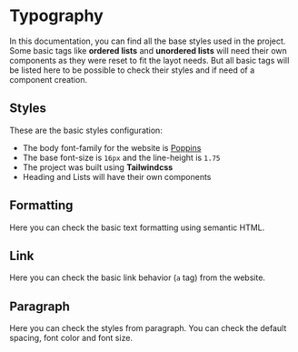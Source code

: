
<Meta of={TypographyStories} />

# Typography

In this documentation, you can find all the base styles used in the project. Some basic tags like **ordered lists** and **unordered lists** will need their own components as they were reset to fit the layot needs. But all basic tags will be listed here to be possible to check their styles and if need of a component creation.

## Styles

These are the basic styles configuration:

- The body font-family for the website is [Poppins](https://fonts.google.com/specimen/Poppins)
- The base font-size is `16px` and the line-height is `1.75`
- The project was built using **Tailwindcss**
- Heading and Lists will have their own components

## Formatting

Here you can check the basic text formatting using semantic HTML.

<Canvas of={TypographyStories.Formatting} />

## Link

Here you can check the basic link behavior (`a` tag) from the website.

<Canvas of={TypographyStories.LinkTo} />

## Paragraph

Here you can check the styles from paragraph. You can check the default spacing, font color and font size.

<Canvas of={TypographyStories.Paragraph} />
